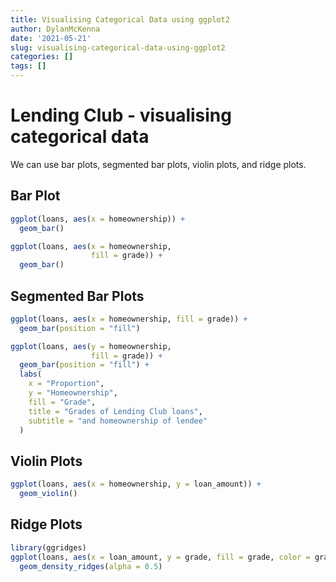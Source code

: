 ```yaml
---
title: Visualising Categorical Data using ggplot2
author: DylanMcKenna
date: '2021-05-21'
slug: visualising-categorical-data-using-ggplot2
categories: []
tags: []
---
```



# Lending Club - visualising categorical data
We can use bar plots, segmented bar plots, violin plots, and ridge plots.


## Bar Plot
```r
ggplot(loans, aes(x = homeownership)) +
  geom_bar()

```

```r
ggplot(loans, aes(x = homeownership, 
                  fill = grade)) +
  geom_bar()
```

## Segmented Bar Plots

```r
ggplot(loans, aes(x = homeownership, fill = grade)) +
  geom_bar(position = "fill")
```

```r
ggplot(loans, aes(y = homeownership,
                  fill = grade)) +
  geom_bar(position = "fill") +
  labs(
    x = "Proportion",
    y = "Homeownership",
    fill = "Grade",
    title = "Grades of Lending Club loans",
    subtitle = "and homeownership of lendee"
  )
```

## Violin Plots

```r
ggplot(loans, aes(x = homeownership, y = loan_amount)) +
  geom_violin()
```

## Ridge Plots

```r
library(ggridges)
ggplot(loans, aes(x = loan_amount, y = grade, fill = grade, color = grade)) + 
  geom_density_ridges(alpha = 0.5)
```


